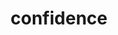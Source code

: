 ---
slug: confidence
link: /projects/confidence/
category: 'projects'
title: confidence
publicData: Sep 11th 2020
pagesCount: 2
pages: 
        - page:
            - image: ../../assets/images/projects/project-0-openfactoring/1.jpg
            - title: Главная,
        - page:
            - image: ../../assets/images/projects/project-0-openfactoring/1.jpg
            - title: Логин
sortIdx: 390
---